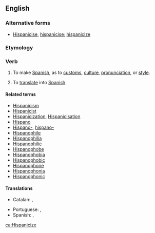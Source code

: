 ==English==

===Alternative forms===
* [[Hispanicise]], [[hispanicise]]; [[hispanicize]]

===Etymology===
{{suffix|Hispanic|ize|lang=en}}

===Verb===
{{en-verb|Hispanicizes|Hispanicizing|Hispanicized}}

# {{context|transitive|lang=en}} To make [[Spanish]], as to [[customs]], [[culture]], [[pronunciation]], or [[style]].
# {{context|transitive|lang=en}} To [[translate]] into [[Spanish]].

====Related terms====
* [[Hispanicism]]
* [[Hispanicist]]
* [[Hispanicization]], [[Hispanicisation]]
* [[Hispano]]
* [[Hispano-]], [[hispano-]]
* [[Hispanophile]]
* [[Hispanophilia]]
* [[Hispanophilic]]
* [[Hispanophobe]]
* [[Hispanophobia]]
* [[Hispanophobic]]
* [[Hispanophone]]
* [[Hispanophonia]]
* [[Hispanophonic]]

====Translations====
{{trans-top|Hispanize, hispanize}}
* Catalan: {{t+|ca|hispanitzar}}, {{t+|ca|espanyolitzar}}
{{trans-mid}}
* Portuguese: {{t+|pt|hispanizar}}, {{t+|pt|espanholizar}}
* Spanish: {{t+|es|hispanizar}}, {{t+|es|españolizar}}
{{trans-bottom}}

[[ca:Hispanicize]]